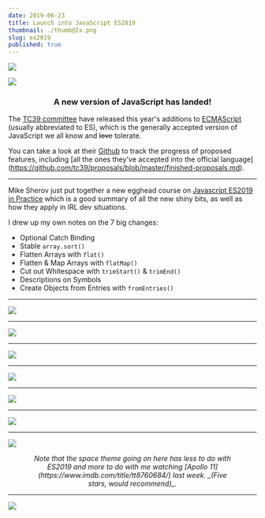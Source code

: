 ```yaml
---
date: 2019-06-23
title: Launch into JavaScript ES2019
thumbnail: ./thumb@2x.png
slug: es2019
published: true
---
```



<SketchesContainer>

<div style={{ padding: '0 60px' }}>

![](./es2019-sketchnotes-Title.png)

</div>

![](./es2019-sketchnotes-Intro.png)

<h3 style="text-align: center;"> A new version of JavaScript has landed! </h3>

The [TC39 committee](https://tc39.es/) have released this year's additions to [ECMAScript](https://www.ecma-international.org/memento/tc39.htm) (usually abbreviated to ES), which is the generally accepted version of JavaScript we all know and ~~love~~ tolerate.

You can take a look at their [Github](https://github.com/tc39) to track the progress of proposed features, including [all the ones they've accepted into the official language] (https://github.com/tc39/proposals/blob/master/finished-proposals.md).

<hr />

Mike Sherov just put together a new egghead course on [Javascript ES2019 in Practice](https://egghead.io/courses/javascript-es2019-in-practice) which is a good summary of all the new shiny bits, as well as how they apply in IRL dev situations.

I drew up my own notes on the 7 big changes:

* Optional Catch Binding
* Stable `array.sort()`
* Flatten Arrays with `flat()`
* Flatten & Map Arrays with `flatMap()`
* Cut out Whitespace with `trimStart()` & `trimEnd()`
* Descriptions on Symbols
* Create Objects from Entries with `fromEntries()`

<hr />


![](./es2019-sketchnotes-1-Optional.png)

<hr />

![](./es2019-sketchnotes-2-Stable.png)

<hr />

![](./es2019-sketchnotes-3-Flatten.png)

<hr />

![](./es2019-sketchnotes-4-FlatMap.png)

<hr />

![](./es2019-sketchnotes-5-Trim.png)

<hr />

![](./es2019-sketchnotes-6-Symbol.png)

<hr />

![](./es2019-sketchnotes-7-ObjectEntries.png)


<h6 style="width: 80%; text-align: center; margin: 0 auto;">Note that the space theme going on here has less to do with ES2019 and more to do with me watching [Apollo 11](https://www.imdb.com/title/tt8760684/) last week. _(Five stars, would recommend)_.</h6>

---

<FullSketchnote coursename="Javascript ES2019 in Practice" courselink="https://egghead.io/courses/javascript-es2019-in-practice">

![](./es2019_sketchnotes--mini.png)

</FullSketchnote>

</SketchesContainer>